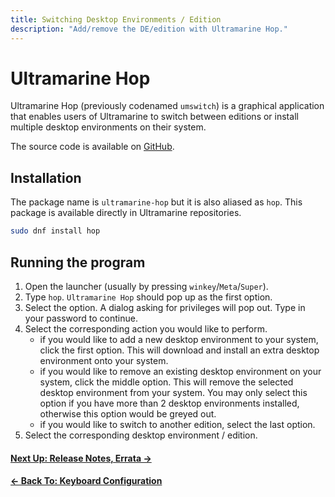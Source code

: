 ```yaml
---
title: Switching Desktop Environments / Edition
description: "Add/remove the DE/edition with Ultramarine Hop."
---
```



# Ultramarine Hop

Ultramarine Hop (previously codenamed `umswitch`) is a graphical application
that enables users of Ultramarine to switch between editions or install
multiple desktop environments on their system.

The source code is available on [GitHub].

## Installation

The package name is `ultramarine-hop` but it is also aliased as `hop`. This
package is available directly in Ultramarine repositories.

```sh
sudo dnf install hop
```

## Running the program

1. Open the launcher (usually by pressing `winkey`/`Meta`/`Super`).
2. Type `hop`. `Ultramarine Hop` should pop up as the first option.
3. Select the option. A dialog asking for privileges will pop out. Type in your
   password to continue.
4. Select the corresponding action you would like to perform.
   - if you would like to add a new desktop environment to your system, click
     the first option. This will download and install an extra desktop
     environment onto your system.
   - if you would like to remove an existing desktop environment on your
     system, click the middle option. This will remove the selected desktop
     environment from your system. You may only select this option if you have
     more than 2 desktop environments installed, otherwise this option would be
     greyed out.
   - if you would like to switch to another edition, select the last option.
5. Select the corresponding desktop environment / edition.

[GitHub]: https://github.com/Ultramarine-Linux/hop

#### [Next Up: Release Notes, Errata →](/en/release/errata)

#### [← Back To: Keyboard Configuration](/en/usage/keyboard-cfg)

